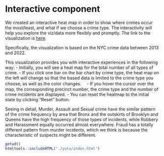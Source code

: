 # Interactive component

We created an interactive heat map in order to show where crimes occur the most/least, and what if we choose a crime type. The interactivity will help you explore the viz/data more flexibly and promptly. 
The link to the visualization is [here](https://yuta555.github.io/).

Specifically, the visualization is based on the NYC crime data between 2013 and 2022.

This visualization provides you with interactive experiences in the following way:
 - Initially, you will see a heat map for the total number of all types of crime.
 - If you click one bar on the bar chart by crime type, the heat map on the left will change so that the based data is limited to the crime type you choose, as well as the color changes.　
 - If you hover the cursor over the map, the corresponding precinct number, the crime type and the number of crime incidents are displayed. 
 - You can reset the heatmap to the initial state by clicking "Reset" button.
 
Seeing in detail, Murder, Assault and Sexual crime have the similar pattern of the crime frequency by area that Bronx and the outskirts of Brooklyn and Queens have the high frequency of those types of incidents, while Robbery and Harassment equally occurred almost everywhere. Fraud has a totally different pattern from murder incidents, which we think is because the characteristic of suspects might be different. 

```r
getwd()
htmltools::includeHTML("./yuta/index.html")
```
